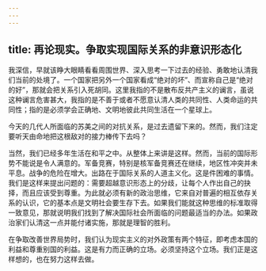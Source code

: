 ```yaml
---
---
---
```

title: 再论现实。争取实现国际关系的非意识形态化
---

我深信，早就该睁大眼睛看看周围世界、深入思考一下过去的经验、勇敢地认清我们当前的处境了。一个国家把另外一个国家看成“绝对的坏”、而宣称自己是“绝对的好”，那就会把关系引入死胡同。这里我指的不是散布反共产主义的谰言，虽说这种谰言危害甚大，我指的是不善于或者不愿意认清人类的共同性、人类命运的共同性；指的是必须学会正确地、文明地彼此共同生活在一个星球上。

今天的几代人所面临的苏美之间的对抗关系，是过去遗留下来的。然而，我们注定要听天由命地把这根敌对的接力棒传下去吗？

当然，我们已经多年生活在和平之中。从整体上来讲是这样。然而，当前的国际形势不能说是令人满意的。军备竞赛，特别是核军备竞赛还在继续，地区性冲突并未平息。战争的危险在增大。出路在于国际关系的人道主义化。这是件困难的事情。我们是这样来提出问题的：需要超越意识形态上的分歧，让每个人作出自己的抉择，而且应该受到尊重。为此就必须有新的政治思维，它来自对普遍的相互依存关系的认识，它的基本点是文明社会要生存下去。如果我们能就这种思维的标准取得一致意见，那就说明我们找到了解决国际社会所面临的问题最适当的办法。如果政治家们认清这一点并能付诸实施，那就是理智的胜利。

在争取改善世界局势时，我们认为现实主义的对外政策有两个特征，即考虑本国的利益和尊重别国的利益。这是有力而正确的立场。必须坚持这个立场。我们正是这样想的，也在努力这样去做。